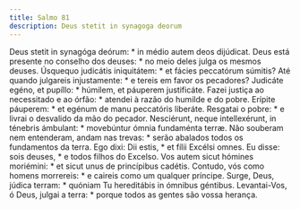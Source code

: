 ```yaml
---
title: Salmo 81
description: Deus stetit in synagoga deorum
---
```


<div class="side-by-side not-content">
  <span class="text-justify">
    Deus stetit in synagóga deórum: * in médio autem deos dijúdicat.
  </span>
  <span class="text-justify">
    Deus está presente no conselho dos deuses: * no meio deles julga os mesmos
    deuses.
  </span>
  <span class="text-justify">
    Úsquequo judicátis iniquitátem: * et fácies peccatórum súmitis?
  </span>
  <span class="text-justify">
    Até quando julgareis injustamente: * e tereis em favor os pecadores?
  </span>
  <span class="text-justify">
    Judicáte egéno, et pupíllo: * húmilem, et páuperem justificáte.
  </span>
  <span class="text-justify">
    Fazei justiça ao necessitado e ao órfão: * atendei à razão do humilde e do
    pobre.
  </span>
  <span class="text-justify">
    Erípite páuperem: * et egénum de manu peccatóris liberáte.
  </span>
  <span class="text-justify">
    Resgatai o pobre: * e livrai o desvalido da mão do pecador.
  </span>
  <span class="text-justify">
    Nesciérunt, neque intellexérunt, in ténebris ámbulant: * movebúntur ómnia
    fundaménta terræ.
  </span>
  <span class="text-justify">
    Não souberam nem entenderam, andam nas trevas: * serão abalados todos os
    fundamentos da terra.
  </span>
  <span class="text-justify">
    Ego dixi: Dii estis, * et fílii Excélsi omnes.
  </span>
  <span class="text-justify">
    Eu disse: sois deuses, * e todos filhos do Excelso.
  </span>
  <span class="text-justify">
    Vos autem sicut hómines moriémini: * et sicut unus de princípibus cadétis.
  </span>
  <span class="text-justify">
    Contudo, vós como homens morrereis: * e caireis como um qualquer príncipe.
  </span>
  <span class="text-justify">
    Surge, Deus, júdica terram: * quóniam Tu hereditábis in ómnibus géntibus.
  </span>
  <span class="text-justify">
    Levantai-Vos, ó Deus, julgai a terra: * porque todos as gentes são vossa
    herança.
  </span>
</div>
